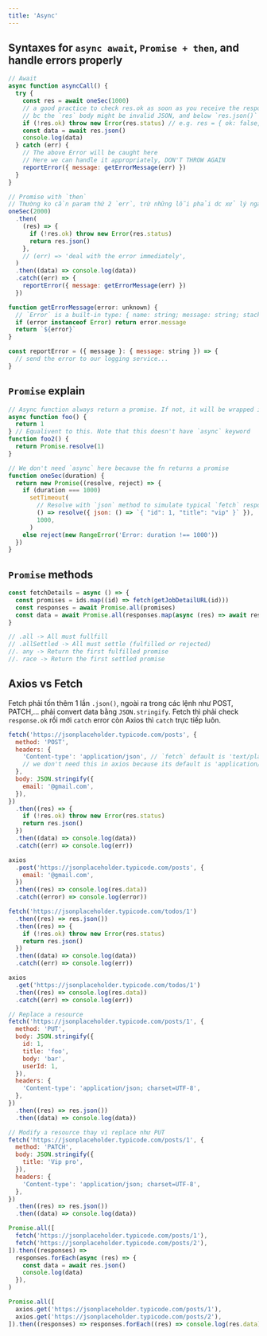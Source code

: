 ```yaml
---
title: 'Async'
---
```



## Syntaxes for `async await`, `Promise + then`, and handle errors properly

```js
// Await
async function asyncCall() {
  try {
    const res = await oneSec(1000)
    // a good practice to check res.ok as soon as you receive the response from a fetch call,
    // bc the `res` body might be invalid JSON, and below `res.json()` will lead to an error
    if (!res.ok) throw new Error(res.status) // e.g. res = { ok: false, status: 404, statusText: "Not Found"}
    const data = await res.json()
    console.log(data)
  } catch (err) {
    // The above Error will be caught here
    // Here we can handle it appropriately, DON'T THROW AGAIN
    reportError({ message: getErrorMessage(err) })
  }
}

// Promise with `then`
// Thường ko cần param thứ 2 `err`, trừ những lỗi phải dc xử lý ngay lập tức.
oneSec(2000)
  .then(
    (res) => {
      if (!res.ok) throw new Error(res.status)
      return res.json()
    },
    // (err) => 'deal with the error immediately',
  )
  .then((data) => console.log(data))
  .catch((err) => {
    reportError({ message: getErrorMessage(err) })
  })

function getErrorMessage(error: unknown) {
  // `Error` is a built-in type: { name: string; message: string; stack?: string }
  if (error instanceof Error) return error.message
  return `${error}`
}

const reportError = ({ message }: { message: string }) => {
  // send the error to our logging service...
}
```

## `Promise` explain

```js
// Async function always return a promise. If not, it will be wrapped in a Promise
async function foo() {
  return 1
} // Equalivent to this. Note that this doesn't have `async` keyword
function foo2() {
  return Promise.resolve(1)
}

// We don't need `async` here because the fn returns a promise
function oneSec(duration) {
  return new Promise((resolve, reject) => {
    if (duration === 1000)
      setTimeout(
        // Resolve with `json` method to simulate typical `fetch` response
        () => resolve({ json: () => `{ "id": 1, "title": "vip" }` }),
        1000,
      )
    else reject(new RangeError('Error: duration !== 1000'))
  })
}
```

## `Promise` methods

```js
const fetchDetails = async () => {
  const promises = ids.map((id) => fetch(getJobDetailURL(id)))
  const responses = await Promise.all(promises)
  const data = await Promise.all(responses.map(async (res) => await res.json()))
}

// .all -> All must fullfill
// .allSettled -> All must settle (fulfilled or rejected)
//. any -> Return the first fulfilled promise
//. race -> Return the first settled promise
```

## Axios vs Fetch

Fetch phải tốn thêm 1 lần `.json()`, ngoài ra trong các lệnh như POST, PATCH,... phải convert data bằng `JSON.stringify`. Fetch thì phải check `response.ok` rồi mới `catch` error còn Axios thì `catch` trực tiếp luôn.

<Tabs>
  <TabItem value="POST" label="POST">

```js
fetch('https://jsonplaceholder.typicode.com/posts', {
  method: 'POST',
  headers: {
    'Content-type': 'application/json', // `fetch` default is 'text/plain'
    // we don't need this in axios because its default is 'application/json'
  },
  body: JSON.stringify({
    email: '@gmail.com',
  }),
})
  .then((res) => {
    if (!res.ok) throw new Error(res.status)
    return res.json()
  })
  .then((data) => console.log(data))
  .catch((err) => console.log(err))

axios
  .post('https://jsonplaceholder.typicode.com/posts', {
    email: '@gmail.com',
  })
  .then((res) => console.log(res.data))
  .catch((error) => console.log(error))
```

  </TabItem>
  
  <TabItem value="GET" label="GET">

```js
fetch('https://jsonplaceholder.typicode.com/todos/1')
  .then((res) => res.json())
  .then((res) => {
    if (!res.ok) throw new Error(res.status)
    return res.json()
  })
  .then((data) => console.log(data))
  .catch((err) => console.log(err))

axios
  .get('https://jsonplaceholder.typicode.com/todos/1')
  .then((res) => console.log(res.data))
  .catch((err) => console.log(err))
```

  </TabItem>

  <TabItem value="PUT" label="PUT">

```js
// Replace a resource
fetch('https://jsonplaceholder.typicode.com/posts/1', {
  method: 'PUT',
  body: JSON.stringify({
    id: 1,
    title: 'foo',
    body: 'bar',
    userId: 1,
  }),
  headers: {
    'Content-type': 'application/json; charset=UTF-8',
  },
})
  .then((res) => res.json())
  .then((data) => console.log(data))
```

  </TabItem>

  <TabItem value="PATCH" label="PATCH">

```js
// Modify a resource thay vì replace như PUT
fetch('https://jsonplaceholder.typicode.com/posts/1', {
  method: 'PATCH',
  body: JSON.stringify({
    title: 'Vip pro',
  }),
  headers: {
    'Content-type': 'application/json; charset=UTF-8',
  },
})
  .then((res) => res.json())
  .then((data) => console.log(data))
```

  </TabItem>

  <TabItem value="Concurrent" label="Concurrent">

```js
Promise.all([
  fetch('https://jsonplaceholder.typicode.com/posts/1'),
  fetch('https://jsonplaceholder.typicode.com/posts/2'),
]).then((responses) =>
  responses.forEach(async (res) => {
    const data = await res.json()
    console.log(data)
  }),
)

Promise.all([
  axios.get('https://jsonplaceholder.typicode.com/posts/1'),
  axios.get('https://jsonplaceholder.typicode.com/posts/2'),
]).then((responses) => responses.forEach((res) => console.log(res.data)))
```

  </TabItem>

</Tabs>
